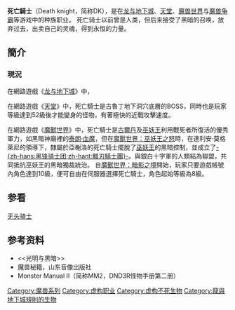 {{Multiple issues|
{{Unencyclopedic|time=2021-02-07T00:44:13+00:00}}
{{Original research|time=2021-02-07T00:44:13+00:00}}
}}
'''死亡騎士'''（Death knight，简称DK），是在[[龙与地下城|龙与地下城]]、[[天堂_(遊戲)|天堂]]、[[魔兽世界|魔兽世界]]与[[魔兽争霸|魔兽争霸]]等游戏中的种族职业。
死亡骑士以前曾是人类，但后来接受了黑暗的召唤，放弃过去，出卖自己的灵魂，得到永恒的力量。
==簡介==
===現況=== 
在網路遊戲《[[龙与地下城|龙与地下城]]》中，

在網路遊戲《[[天堂_(遊戲)|天堂]]》中，死亡騎士是古魯丁地下洞穴底層的BOSS，同時也是玩家等級達到52級後才能變身的怪物，有著極快的近戰攻擊速度。

在網路遊戲《[[魔獸世界|魔獸世界]]》中，死亡騎士是[[古爾丹|古爾丹]]及[[巫妖王|巫妖王]]利用戰死者所復活的優秀軍力，如黑暗神廟裡的[[泰朗‧血魔|泰朗‧血魔]]，但在[[魔獸世界：巫妖王之怒|魔獸世界：巫妖王之怒]]時，在達利安·莫格萊尼的領導下，隸屬於亞榭洛的死亡騎士擺脫了[[巫妖王|巫妖王]]的黑暗控制，並成立了[[骑士团#文学及電子遊戲作品中的骑士团|-{zh-hans:黑锋骑士团;zh-hant:黯刃騎士團}-]]。與銀白十字軍的人類結為聯盟，共同抵抗巫妖王的黑暗獨裁統治。
自[[魔獸世界：暗影之境|魔獸世界：暗影之境]]開始，玩家只要遊戲帳號內角色達到10級，便可自由在伺服器選擇死亡騎士，角色起始等級為8級。

==参看==
[[无头骑士|无头骑士]]
==参考资料==
*<<光明与黑暗>>
*魔兽秘籍，山东音像出版社
*Monster Manual Ⅱ（简称MM2，DND3R怪物手册第二册）

{{DEFAULTSORT:Death knight}}
[[Category:魔兽系列|Category:魔兽系列]]
[[Category:虚构职业|Category:虚构职业]]
[[Category:虚构不死生物|Category:虚构不死生物]]
[[Category:龍與地下城規則的生物|Category:龍與地下城規則的生物]]